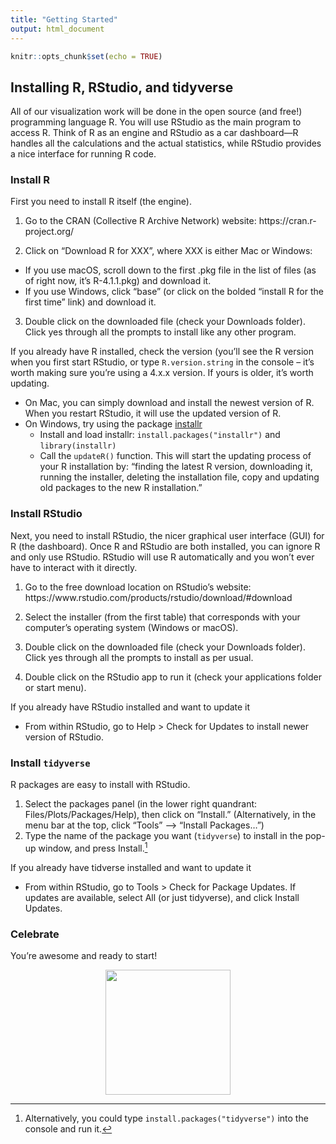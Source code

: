```yaml
---
title: "Getting Started"
output: html_document
---
```


```r
knitr::opts_chunk$set(echo = TRUE)
```

## Installing R, RStudio, and tidyverse

All of our visualization work will be done in the open source (and free!) programming language R. You will use RStudio as the main program to access R. Think of R as an engine and RStudio as a car dashboard—R handles all the calculations and the actual statistics, while RStudio provides a nice interface for running R code.

### Install R
First you need to install R itself (the engine).

1. Go to the CRAN (Collective R Archive Network) website: https://cran.r-project.org/

2. Click on “Download R for XXX”, where XXX is either Mac or Windows:
  - If you use macOS, scroll down to the first .pkg file in the list of files (as of right now, it’s R-4.1.1.pkg) and download it.
  - If you use Windows, click “base” (or click on the bolded “install R for the first time” link) and download it.
  
3. Double click on the downloaded file (check your Downloads folder). Click yes through all the prompts to install like any other program.

If you already have R installed, check the version (you'll see the R version when you first start RStudio, or type `R.version.string` in the console -- it's worth making sure you're using a 4.x.x version. If yours is older, it's worth updating.

* On Mac, you can simply download and install the newest version of R. When you restart RStudio, it will use the updated version of R.
* On Windows, try using the package [installr](https://cran.r-project.org/web/packages/installr/index.html)
  - Install and load installr: `install.packages("installr")` and `library(installr)`
  - Call the `updateR()` function. This will start the updating process of your R installation by: “finding the latest R version, downloading it, running the installer, deleting the installation file, copy and updating old packages to the new R installation.”

### Install RStudio
Next, you need to install RStudio, the nicer graphical user interface (GUI) for R (the dashboard). Once R and RStudio are both installed, you can ignore R and only use RStudio. RStudio will use R automatically and you won’t ever have to interact with it directly.

1. Go to the free download location on RStudio’s website: https://www.rstudio.com/products/rstudio/download/#download

2. Select the installer (from the first table) that corresponds with your computer’s operating system (Windows or macOS).

3. Double click on the downloaded file (check your Downloads folder). Click yes through all the prompts to install as per usual.

4. Double click on the RStudio app to run it (check your applications folder or start menu).

If you already have RStudio installed and want to update it

* From within RStudio, go to Help > Check for Updates to install newer version of RStudio.

### Install `tidyverse`

R packages are easy to install with RStudio. 

1. Select the packages panel  (in the lower right quandrant: Files/Plots/Packages/Help), then click on “Install.” (Alternatively, in the menu bar at the top, click "Tools" --> "Install Packages...") 
2. Type the name of the package you want (`tidyverse`) to install in the pop-up window, and press Install.[^1]

If you already have tidverse installed and want to update it

* From within RStudio, go to Tools > Check for Package Updates. If updates are available, select All (or just tidyverse), and click Install Updates.

### Celebrate

You're awesome and ready to start!

<div style="text-align:center;"><img src="https://media.giphy.com/media/35HTaxVJWzp2QOShct/giphy.gif" width="200"></div>


[^1]: Alternatively, you could type `install.packages("tidyverse")` into the console and run it.
